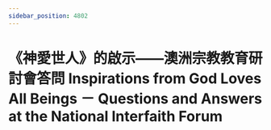 ```yaml
---
sidebar_position: 4802
---
```



# 《神愛世人》的啟示——澳洲宗教教育研討會答問 Inspirations from God Loves All Beings － Questions and Answers at the National Interfaith Forum

<ReactPlayer controls='true' url='https://tw4.amtb.de/redirect/media/himp4/32/32-251/32-251-0001.mp4' />